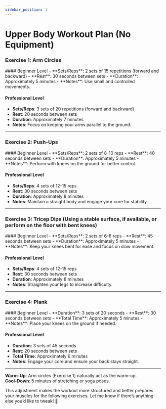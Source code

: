 ```yaml
---
sidebar_position: 1
---
```



# Upper Body Workout Plan (No Equipment)

### Exercise 1: Arm Circles
<ImageComponent imageUrl={EXERCISE_IMAGES.arm.circle} alt="Upper Body" />
#### Beginner Level
- **Sets/Reps**: 2 sets of 15 repetitions (forward and backward)
- **Rest**: 30 seconds between sets
- **Duration**: Approximately 5 minutes
- **Notes**: Use small and controlled movements.


#### Professional Level
- **Sets/Reps**: 3 sets of 20 repetitions (forward and backward)
- **Rest**: 20 seconds between sets
- **Duration**: Approximately 7 minutes
- **Notes**: Focus on keeping your arms parallel to the ground.

---

### Exercise 2: Push-Ups
<ImageComponent imageUrl={EXERCISE_IMAGES.pushup.basic2} alt="Upper Body"/>
#### Beginner Level
- **Sets/Reps**: 2 sets of 8-10 reps
- **Rest**: 40 seconds between sets
- **Duration**: Approximately 5 minutes
- **Notes**: Perform with knees on the ground for better control.

#### Professional Level
- **Sets/Reps**: 4 sets of 12-15 reps
- **Rest**: 30 seconds between sets
- **Duration**: Approximately 8 minutes
- **Notes**: Maintain a straight body and engage your core for stability.

---

### Exercise 3: Tricep Dips (Using a stable surface, if available, or perform on the floor with bent knees)
<ImageComponent imageUrl={EXERCISE_IMAGES.tricep.dips} alt="Upper Body" />
#### Beginner Level
- **Sets/Reps**: 2 sets of 6-8 reps
- **Rest**: 45 seconds between sets
- **Duration**: Approximately 5 minutes
- **Notes**: Keep your knees bent for ease and focus on slow movement.

#### Professional Level
- **Sets/Reps**: 4 sets of 12-15 reps
- **Rest**: 30 seconds between sets
- **Duration**: Approximately 8 minutes
- **Notes**: Straighten your legs to increase difficulty.

---

### Exercise 4: Plank
<ImageComponent imageUrl={EXERCISE_IMAGES.plank.basic} alt="Upper Body" />
#### Beginner Level
- **Duration**: 3 sets of 20 seconds
- **Rest**: 30 seconds between sets
- **Total Time**: Approximately 5 minutes
- **Notes**: Place your knees on the ground if needed.

#### Professional Level
- **Duration**: 3 sets of 45 seconds
- **Rest**: 20 seconds between sets
- **Total Time**: Approximately 6 minutes
- **Notes**: Engage your core and ensure your back stays straight.

---

**Warm-Up**: Arm circles (Exercise 1) naturally act as the warm-up.  
**Cool-Down**: 5 minutes of stretching or yoga poses.

This adjustment makes the workout more structured and better prepares your muscles for the following exercises. Let me know if there’s anything else you’d like to tweak! 💪